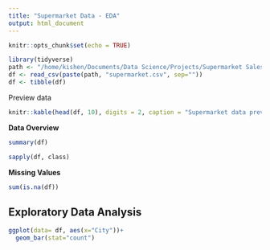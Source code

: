 ```yaml
---
title: "Supermarket Data - EDA"
output: html_document
---
```


```r
knitr::opts_chunk$set(echo = TRUE)

library(tidyverse)
path <- "/home/kishen/Documents/Data Science/Projects/Supermarket Sales Segmentation/Data/"
df <- read_csv(paste(path, "supermarket.csv", sep=""))
df <- tibble(df)
```


Preview data
```r
knitr::kable(head(df, 10), digits = 2, caption = "Supermarket data preview")
```


**Data Overview**
```r
summary(df)
```

```r
sapply(df, class)
```

**Missing Values**
```r
sum(is.na(df))
```
## Exploratory Data Analysis
```r
ggplot(data= df, aes(x="City"))+
  geom_bar(stat="count")
```

